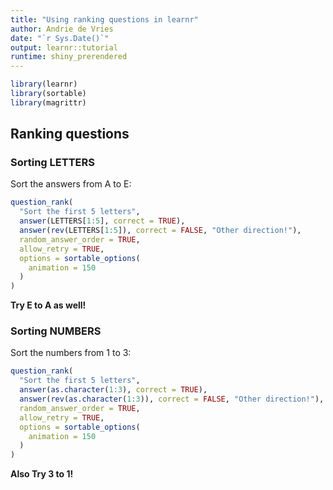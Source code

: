 ```yaml
---
title: "Using ranking questions in learnr"
author: Andrie de Vries
date: "`r Sys.Date()`"
output: learnr::tutorial
runtime: shiny_prerendered
---
```


```r
library(learnr)
library(sortable)
library(magrittr)
```

## Ranking questions

### Sorting LETTERS

Sort the answers from A to E:

```r
question_rank(
  "Sort the first 5 letters",
  answer(LETTERS[1:5], correct = TRUE),
  answer(rev(LETTERS[1:5]), correct = FALSE, "Other direction!"),
  random_answer_order = TRUE,
  allow_retry = TRUE,
  options = sortable_options(
    animation = 150
  )
)
```

**Try E to A as well!**

### Sorting NUMBERS

Sort the numbers from 1 to 3:

```r
question_rank(
  "Sort the first 5 letters",
  answer(as.character(1:3), correct = TRUE),
  answer(rev(as.character(1:3)), correct = FALSE, "Other direction!"),
  random_answer_order = TRUE,
  allow_retry = TRUE,
  options = sortable_options(
    animation = 150
  )
)
```

**Also Try 3 to 1!**
